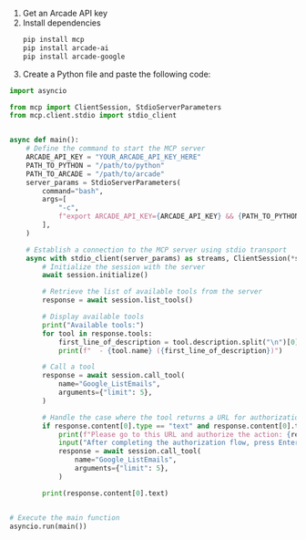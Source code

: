 1. Get an Arcade API key
2. Install dependencies
    ```bash
    pip install mcp
    pip install arcade-ai
    pip install arcade-google
    ```
3. Create a Python file and paste the following code:

```python
import asyncio

from mcp import ClientSession, StdioServerParameters
from mcp.client.stdio import stdio_client


async def main():
    # Define the command to start the MCP server
    ARCADE_API_KEY = "YOUR_ARCADE_API_KEY_HERE"
    PATH_TO_PYTHON = "/path/to/python"
    PATH_TO_ARCADE = "/path/to/arcade"
    server_params = StdioServerParameters(
        command="bash",
        args=[
            "-c",
            f"export ARCADE_API_KEY={ARCADE_API_KEY} && {PATH_TO_PYTHON} {PATH_TO_ARCADE} serve --mcp",
        ],
    )

    # Establish a connection to the MCP server using stdio transport
    async with stdio_client(server_params) as streams, ClientSession(*streams) as session:
        # Initialize the session with the server
        await session.initialize()

        # Retrieve the list of available tools from the server
        response = await session.list_tools()

        # Display available tools
        print("Available tools:")
        for tool in response.tools:
            first_line_of_description = tool.description.split("\n")[0]
            print(f"  - {tool.name} ({first_line_of_description})")

        # Call a tool
        response = await session.call_tool(
            name="Google_ListEmails",
            arguments={"limit": 5},
        )

        # Handle the case where the tool returns a URL for authorization
        if response.content[0].type == "text" and response.content[0].text.startswith("https://"):
            print(f"Please go to this URL and authorize the action: {response.content[0].text}")
            input("After completing the authorization flow, press Enter to continue...")
            response = await session.call_tool(
                name="Google_ListEmails",
                arguments={"limit": 5},
            )

        print(response.content[0].text)


# Execute the main function
asyncio.run(main())
```